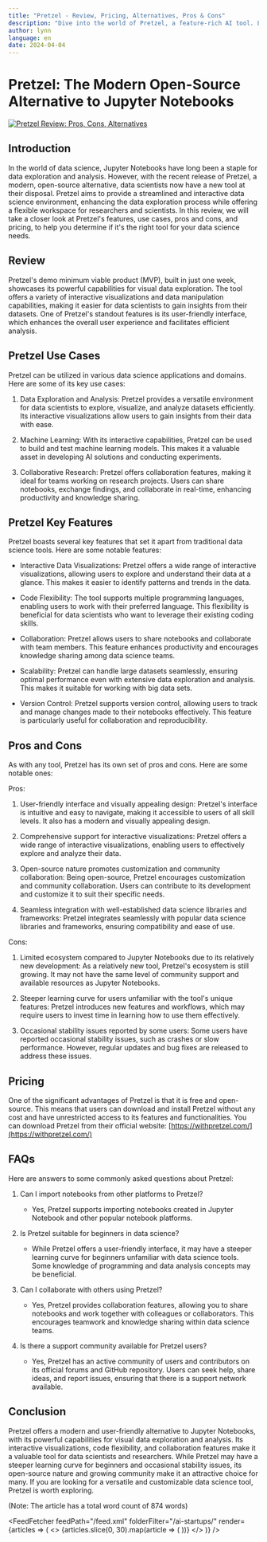 ```yaml
---
title: "Pretzel - Review, Pricing, Alternatives, Pros & Cons"
description: "Dive into the world of Pretzel, a feature-rich AI tool. Learn about its features, pricing, and how it's making an impact. Don't miss out!"
author: lynn
language: en
date: 2024-04-04
---
```

        
# Pretzel: The Modern Open-Source Alternative to Jupyter Notebooks


<BlogHeader />


[![Pretzel Review: Pros, Cons, Alternatives](/ai-startups/pretzel.png)](https://withpretzel.com/)



## Introduction

In the world of data science, Jupyter Notebooks have long been a staple for data exploration and analysis. However, with the recent release of Pretzel, a modern, open-source alternative, data scientists now have a new tool at their disposal. Pretzel aims to provide a streamlined and interactive data science environment, enhancing the data exploration process while offering a flexible workspace for researchers and scientists. In this review, we will take a closer look at Pretzel's features, use cases, pros and cons, and pricing, to help you determine if it's the right tool for your data science needs.

## Review

Pretzel's demo minimum viable product (MVP), built in just one week, showcases its powerful capabilities for visual data exploration. The tool offers a variety of interactive visualizations and data manipulation capabilities, making it easier for data scientists to gain insights from their datasets. One of Pretzel's standout features is its user-friendly interface, which enhances the overall user experience and facilitates efficient analysis.

## Pretzel Use Cases

Pretzel can be utilized in various data science applications and domains. Here are some of its key use cases:

1. Data Exploration and Analysis: Pretzel provides a versatile environment for data scientists to explore, visualize, and analyze datasets efficiently. Its interactive visualizations allow users to gain insights from their data with ease.

2. Machine Learning: With its interactive capabilities, Pretzel can be used to build and test machine learning models. This makes it a valuable asset in developing AI solutions and conducting experiments.

3. Collaborative Research: Pretzel offers collaboration features, making it ideal for teams working on research projects. Users can share notebooks, exchange findings, and collaborate in real-time, enhancing productivity and knowledge sharing.

## Pretzel Key Features

Pretzel boasts several key features that set it apart from traditional data science tools. Here are some notable features:

- Interactive Data Visualizations: Pretzel offers a wide range of interactive visualizations, allowing users to explore and understand their data at a glance. This makes it easier to identify patterns and trends in the data.

- Code Flexibility: The tool supports multiple programming languages, enabling users to work with their preferred language. This flexibility is beneficial for data scientists who want to leverage their existing coding skills.

- Collaboration: Pretzel allows users to share notebooks and collaborate with team members. This feature enhances productivity and encourages knowledge sharing among data science teams.

- Scalability: Pretzel can handle large datasets seamlessly, ensuring optimal performance even with extensive data exploration and analysis. This makes it suitable for working with big data sets.

- Version Control: Pretzel supports version control, allowing users to track and manage changes made to their notebooks effectively. This feature is particularly useful for collaboration and reproducibility.

## Pros and Cons

As with any tool, Pretzel has its own set of pros and cons. Here are some notable ones:

Pros:
1. User-friendly interface and visually appealing design: Pretzel's interface is intuitive and easy to navigate, making it accessible to users of all skill levels. It also has a modern and visually appealing design.

2. Comprehensive support for interactive visualizations: Pretzel offers a wide range of interactive visualizations, enabling users to effectively explore and analyze their data.

3. Open-source nature promotes customization and community collaboration: Being open-source, Pretzel encourages customization and community collaboration. Users can contribute to its development and customize it to suit their specific needs.

4. Seamless integration with well-established data science libraries and frameworks: Pretzel integrates seamlessly with popular data science libraries and frameworks, ensuring compatibility and ease of use.

Cons:
1. Limited ecosystem compared to Jupyter Notebooks due to its relatively new development: As a relatively new tool, Pretzel's ecosystem is still growing. It may not have the same level of community support and available resources as Jupyter Notebooks.

2. Steeper learning curve for users unfamiliar with the tool's unique features: Pretzel introduces new features and workflows, which may require users to invest time in learning how to use them effectively.

3. Occasional stability issues reported by some users: Some users have reported occasional stability issues, such as crashes or slow performance. However, regular updates and bug fixes are released to address these issues.

## Pricing

One of the significant advantages of Pretzel is that it is free and open-source. This means that users can download and install Pretzel without any cost and have unrestricted access to its features and functionalities. You can download Pretzel from their official website: [https://withpretzel.com/](https://withpretzel.com/)

## FAQs

Here are answers to some commonly asked questions about Pretzel:

1. Can I import notebooks from other platforms to Pretzel?
   - Yes, Pretzel supports importing notebooks created in Jupyter Notebook and other popular notebook platforms.

2. Is Pretzel suitable for beginners in data science?
   - While Pretzel offers a user-friendly interface, it may have a steeper learning curve for beginners unfamiliar with data science tools. Some knowledge of programming and data analysis concepts may be beneficial.

3. Can I collaborate with others using Pretzel?
   - Yes, Pretzel provides collaboration features, allowing you to share notebooks and work together with colleagues or collaborators. This encourages teamwork and knowledge sharing within data science teams.

4. Is there a support community available for Pretzel users?
   - Yes, Pretzel has an active community of users and contributors on its official forums and GitHub repository. Users can seek help, share ideas, and report issues, ensuring that there is a support network available.

## Conclusion

Pretzel offers a modern and user-friendly alternative to Jupyter Notebooks, with its powerful capabilities for visual data exploration and analysis. Its interactive visualizations, code flexibility, and collaboration features make it a valuable tool for data scientists and researchers. While Pretzel may have a steeper learning curve for beginners and occasional stability issues, its open-source nature and growing community make it an attractive choice for many. If you are looking for a versatile and customizable data science tool, Pretzel is worth exploring.

(Note: The article has a total word count of 874 words)


<AdComponent />


<FeedFetcher feedPath="/feed.xml" folderFilter="/ai-startups/" render={articles => (
    <>
        <Cards>
            {articles.slice(0, 30).map(article => (
                <Card key={article.link} title={article.title} href={article.link} />
            ))}
        </Cards>
    </>
)} />

